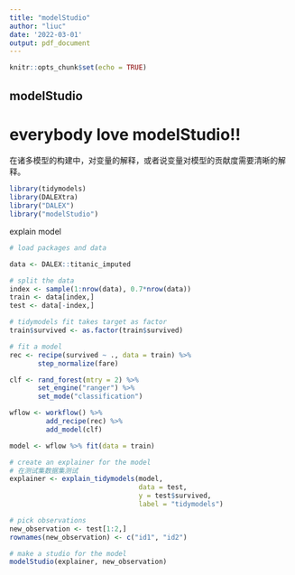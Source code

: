 ```yaml
---
title: "modelStudio"
author: "liuc"
date: '2022-03-01'
output: pdf_document
---
```


```r
knitr::opts_chunk$set(echo = TRUE)
```

## modelStudio

# everybody love modelStudio!!

在诸多模型的构建中，对变量的解释，或者说变量对模型的贡献度需要清晰的解释。

```r
library(tidymodels)
library(DALEXtra)
library("DALEX")
library("modelStudio")

```

explain model

```r
# load packages and data

data <- DALEX::titanic_imputed

# split the data
index <- sample(1:nrow(data), 0.7*nrow(data))
train <- data[index,]
test <- data[-index,]

# tidymodels fit takes target as factor
train$survived <- as.factor(train$survived)

# fit a model
rec <- recipe(survived ~ ., data = train) %>%
       step_normalize(fare)

clf <- rand_forest(mtry = 2) %>%
       set_engine("ranger") %>%
       set_mode("classification")

wflow <- workflow() %>%
         add_recipe(rec) %>%
         add_model(clf)

model <- wflow %>% fit(data = train)

# create an explainer for the model
# 在测试集数据集测试
explainer <- explain_tidymodels(model,
                                data = test,
                                y = test$survived,
                                label = "tidymodels")

# pick observations
new_observation <- test[1:2,]
rownames(new_observation) <- c("id1", "id2")

# make a studio for the model
modelStudio(explainer, new_observation)


```





